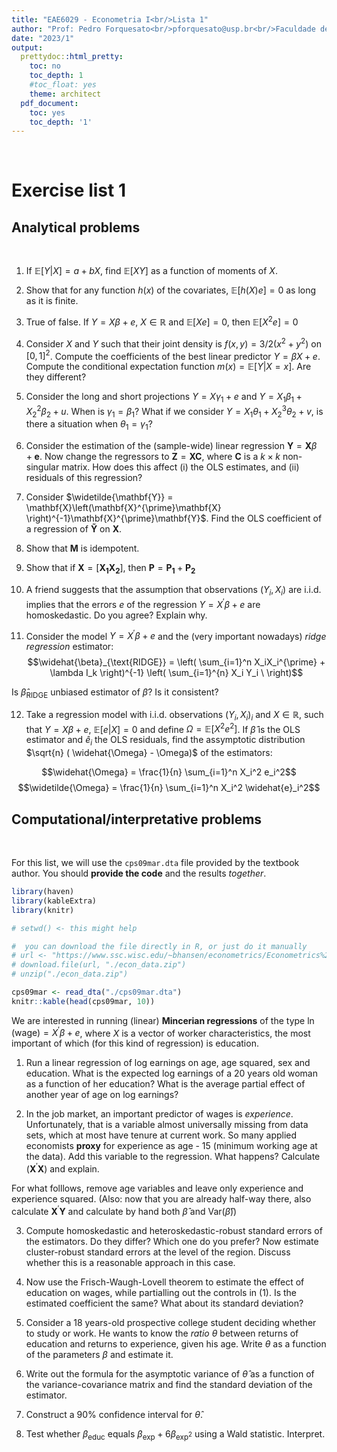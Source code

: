 ---
title: "EAE6029 - Econometria I<br/>Lista 1"
author: "Prof: Pedro Forquesato<br/>pforquesato@usp.br<br/>Faculdade de Economia, Administração e Contabilidade<br />Universidade de São Paulo"
date: "2023/1"
output:
  prettydoc::html_pretty:
    toc: no
    toc_depth: 1
    #toc_float: yes
    theme: architect
  pdf_document:
    toc: yes
    toc_depth: '1'
---

\

# Exercise list 1

## Analytical problems

\

1) If $\mathbb{E} \left[ Y | X \right] = a + bX$, find $\mathbb{E}\left[ XY \right]$ as a function of moments of $X$.

2) Show that for any function $h(x)$ of the covariates, $\mathbb{E} \left[ h(X)e \right] = 0$ as long as it is finite.

3) True of false. If $Y = X\beta + e$, $X \in \mathbb{R}$ and $\mathbb{E} \left[ Xe \right] = 0$, then $\mathbb{E} \left[ X^2e \right] = 0$

4) Consider $X$ and $Y$ such that their joint density is $f(x,y) = 3/2(x^2 + y^2)$ on $\left[ 0, 1 \right]^2$. Compute the coefficients of the best linear predictor $Y = \beta X + e$. Compute the conditional expectation function $m(x) = \mathbb{E}\left[Y | X = x \right]$. Are they different?

5) Consider the long and short projections $Y = X\gamma_1 + e$ and $Y = X_1 \beta_1 + X_2^2 \beta_2 + u$. When is $\gamma_1 = \beta_1$? What if we consider $Y = X_1 \theta_1 + X_2^3 \theta_2 + v$, is there a situation when $\theta_1 = \gamma_1$? 

6) Consider the estimation of the (sample-wide) linear regression $\mathbf{Y} = \mathbf{X}\beta + \mathbf{e}$. Now change the regressors to $\mathbf{Z}=\mathbf{XC}$, where $\mathbf{C}$ is a $k\times k$ non-singular matrix. How does this affect (i) the OLS estimates, and (ii) residuals of this regression?

7) Consider $\widetilde{\mathbf{Y}} = \mathbf{X}\left(\mathbf{X}^{\prime}\mathbf{X} \right)^{-1}\mathbf{X}^{\prime}\mathbf{Y}$. Find the OLS coefficient of a regression of $\mathbf{\widetilde{Y}}$ on $\mathbf{X}$.

8) Show that $\mathbf{M}$ is idempotent.

9) Show that if $\mathbf{X} = \left[ \mathbf{X_1} \mathbf{X_2} \right]$, then $\mathbf{P} = \mathbf{P_1} + \mathbf{P_2}$

10) A friend suggests that the assumption that observations $(Y_i, X_i)$ are i.i.d. implies that the errors $e$ of the regression $Y = X^{\prime}\beta + e$ are homoskedastic. Do you agree? Explain why.

11) Consider the model $Y = X^{\prime}\beta + e$ and the (very important nowadays) *ridge regression* estimator: $$\widehat{\beta}_{\text{RIDGE}} = \left( \sum_{i=1}^n X_iX_i^{\prime} + \lambda I_k \right)^{-1} \left(  \sum_{i=1}^{n} X_i Y_i \ \right)$$

Is $\widehat{\beta}_{\text{RIDGE}}$ unbiased estimator of $\beta$? Is it consistent?

12) Take a regression model with i.i.d. observations $(Y_i, X_i)_i$ and $X \in \mathbb{R}$, such that $Y = X\beta + e$, $\mathbb{E}\left[ e | X \right] = 0$ and define $\Omega = \mathbb{E} \left[ X^2 e^2 \right]$. If $\widehat{\beta}$ is the OLS estimator and $\widehat{e}_i$ the OLS residuals, find the assymptotic distribution $\sqrt{n} ( \widehat{\Omega} - \Omega)$ of the estimators:

$$\widehat{\Omega} = \frac{1}{n} \sum_{i=1}^n X_i^2 e_i^2$$
$$\widetilde{\Omega} = \frac{1}{n} \sum_{i=1}^n X_i^2 \widehat{e}_i^2$$


## Computational/interpretative problems

\

For this list, we will use the `cps09mar.dta` file provided by the textbook author. You should **provide the code** and the results *together*.

```{r first, warning=FALSE}
library(haven)
library(kableExtra)
library(knitr)

# setwd() <- this might help

#  you can download the file directly in R, or just do it manually
# url <- "https://www.ssc.wisc.edu/~bhansen/econometrics/Econometrics%20Data.zip"
# download.file(url, "./econ_data.zip")
# unzip("./econ_data.zip")

cps09mar <- read_dta("./cps09mar.dta")
knitr::kable(head(cps09mar, 10))
```

We are interested in running (linear) **Mincerian regressions** of the type $\ln (\text{wage}) = X^{\prime}\beta + e$, where $X$ is a vector of worker characteristics, the most important of which (for this kind of regression) is education.

1) Run a linear regression of log earnings on age, age squared, sex and education. What is the expected log earnings of a 20 years old woman as a function of her education? What is the average partial effect of another year of age on log earnings?

2) In the job market, an important predictor of wages is *experience*. Unfortunately, that is a variable almost universally missing from data sets, which at most have tenure at current work. So many applied economists **proxy** for experience as age - 15 (minimum working age at the data). Add this variable to the regression. What happens? Calculate $(\mathbf{X}^{\prime}\mathbf{X})$ and explain.

For what folllows, remove age variables and leave only experience and experience squared. (Also: now that you are already half-way there, also calculate $\mathbf{X}^{\prime}\mathbf{Y}$ and calculate by hand both $\widehat{\beta}$ and $\text{Var}(\widehat{\beta})$)

3) Compute homoskedastic and heteroskedastic-robust standard errors of the estimators. Do they differ? Which one do you prefer? Now estimate cluster-robust standard errors at the level of the region. Discuss whether this is a reasonable approach in this case.

4) Now use the Frisch-Waugh-Lovell theorem to estimate the effect of education on wages, while partialling out the controls in (1). Is the estimated coefficient the same? What about its standard deviation?

5) Consider a 18 years-old prospective college student deciding whether to study or work. He wants to know the *ratio* $\theta$ between returns of education and returns to experience, given his age. Write $\theta$ as a function of the parameters $\beta$ and estimate it.

6) Write out the formula for the asymptotic variance of $\widehat{\theta}$ as a function of the variance-covariance matrix and find the standard deviation of the estimator.

7) Construct a 90% confidence interval for $\widehat{\theta}$.

8) Test whether $\beta_{\text{educ}}$ equals $\beta_{\text{exp}} + 6\beta_{\text{exp}^2}$ using a Wald statistic. Interpret. 

